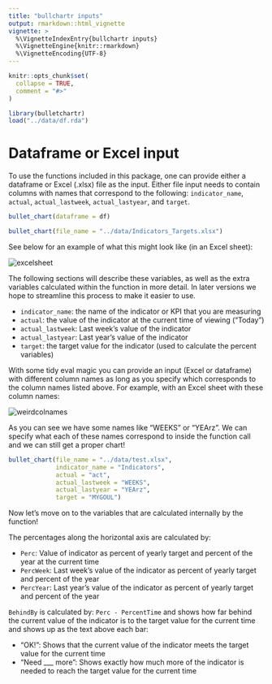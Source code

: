 ```yaml
---
title: "bullchartr inputs"
output: rmarkdown::html_vignette
vignette: >
  %\VignetteIndexEntry{bullchartr inputs}
  %\VignetteEngine{knitr::rmarkdown}
  %\VignetteEncoding{UTF-8}
---
```


```r
knitr::opts_chunk$set(
  collapse = TRUE,
  comment = "#>"
)
```

```r
library(bulletchartr)
load("../data/df.rda")
```


# Dataframe or Excel input

To use the functions included in this package, one can provide either a dataframe or Excel (.xlsx) file as the input. Either file input needs to contain columns with names that correspond to the following: `indicator_name`, `actual`, `actual_lastweek`, `actual_lastyear`, and `target`.

```r
bullet_chart(dataframe = df)

bullet_chart(file_name = "../data/Indicators_Targets.xlsx")
```

See below for an example of what this might look like (in an Excel sheet): 

![excelsheet](https://i.imgur.com/VDE6g1Y.png)<!-- -->

The following sections will describe these variables, as well as the extra variables calculated within the function in more detail. In later versions we hope to streamline this process to make it easier to use. 

* `indicator_name`: the name of the indicator or KPI that you are measuring
* `actual`: the value of the indicator at the current time of viewing ("Today")
* `actual_lastweek`: Last week's value of the indicator
* `actual_lastyear`: Last year's value of the indicator
* `target`: the target value for the indicator (used to calculate the percent variables)

With some tidy eval magic you can provide an input (Excel or dataframe) with different column names as long as you specify which corresponds to the column names listed above. For example, with an Excel sheet with these column names:

![weirdcolnames](https://i.imgur.com/3qvYAr5.jpg)<!-- -->

As you can see we have some names like "WEEKS" or "YEArz". We can specify what each of these names correspond to inside the function call and we can still get a proper chart!

```r
bullet_chart(file_name = "../data/test.xlsx",
             indicator_name = "Indicators",
             actual = "act",
             actual_lastweek = "WEEKS",
             actual_lastyear = "YEArz",
             target = "MYGOUL")
```

Now let's move on to the variables that are calculated internally by the function!

The percentages along the horizontal axis are calculated by: 

* `Perc`: Value of indicator as percent of yearly target and percent of the year at the current time
* `PercWeek`: Last week's value of the indicator as percent of yearly target and percent of the year
* `PercYear`: Last year's value of the indicator as percent of yearly target and percent of the year

`BehindBy` is calculated by: `Perc - PercentTime` and shows how far behind the current value of the indicator is to the target value for the current time and shows up as the text above each bar: 

* "OK!": Shows that the current value of the indicator meets the target value for the current time
* "Need ___ more": Shows exactly how much more of the indicator is needed to reach the target value for the current time
